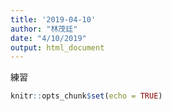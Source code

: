 ```yaml
---
title: '2019-04-10'
author: "林茂廷"
date: "4/10/2019"
output: html_document
---
```

練習
```r
knitr::opts_chunk$set(echo = TRUE)
```

